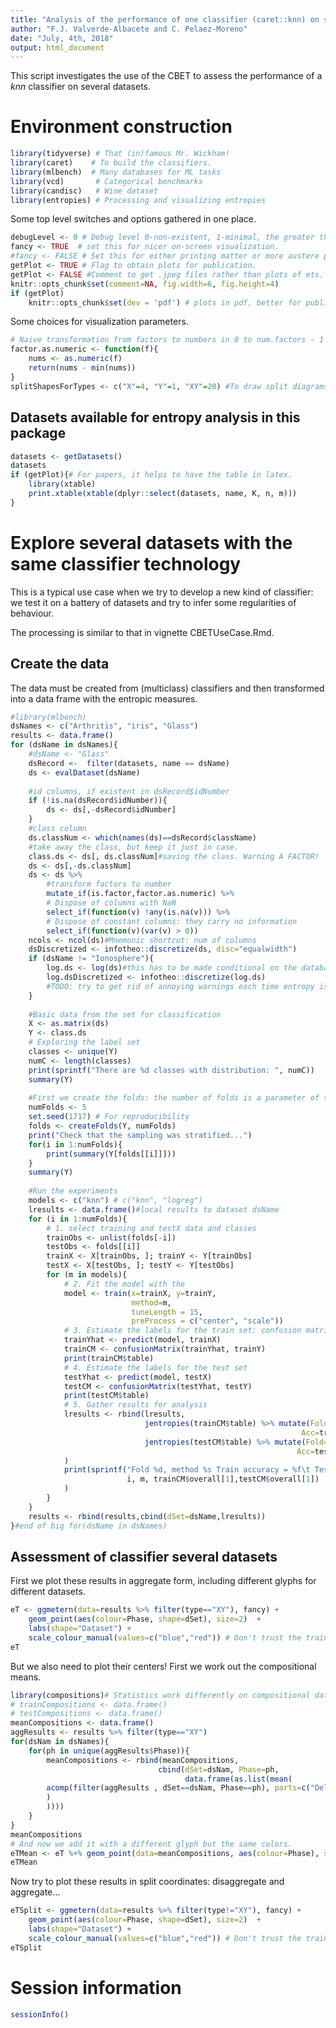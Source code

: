 ```yaml
---
title: "Analysis of the performance of one classifier (caret::knn) on several datasets with the CBET"
author: "F.J. Valverde-Albacete and C. Pelaez-Moreno"
date: "July, 4th, 2018"
output: html_document
---
```


This script investigates the use of the CBET to assess the performance of a  *knn* classifier on several datasets. 


# Environment construction

```r
library(tidyverse) # That (in)famous Mr. Wickham!
library(caret)    # To build the classifiers.
library(mlbench)  # Many databases for ML tasks
library(vcd)       # Categorical benchmarks
library(candisc)   # Wine dataset
library(entropies) # Processing and visualizing entropies
```

Some top level switches and options gathered in one place. 

```r
debugLevel <- 0 # Debug level 0-non-existent, 1-minimal, the greater the more verbose.
fancy <- TRUE  # set this for nicer on-screen visualization.
#fancy <- FALSE # Set this for either printing matter or more austere plots.
getPlot <- TRUE # Flag to obtain plots for publication. 
getPlot <- FALSE #Comment to get .jpeg files rather than plots of ets.
knitr::opts_chunk$set(comment=NA, fig.width=6, fig.height=4)
if (getPlot)
    knitr::opts_chunk$set(dev = 'pdf') # plots in pdf, better for publication
```

Some choices for visualization parameters.
```r
# Naive transformation from factors to numbers in 0 to num.factors - 1
factor.as.numeric <- function(f){
    nums <- as.numeric(f)
    return(nums - min(nums))
}
splitShapesForTypes <- c("X"=4, "Y"=1, "XY"=20) #To draw split diagrams
```

## Datasets available for entropy analysis in this package

```r
datasets <- getDatasets()
datasets
if (getPlot){# For papers, it helps to have the table in latex.
    library(xtable)
    print.xtable(xtable(dplyr::select(datasets, name, K, n, m)))
}
```


# Explore several datasets with the same classifier technology

This is a typical use case when we try to develop a new kind of classifier: we test it on a battery of datasets and try to infer some regularities of behaviour. 

The processing is similar to that in vignette CBETUseCase.Rmd.

## Create the data

The data must be created from (multiclass) classifiers and then transformed into a data frame with the entropic measures.


```r
#library(mlbench)
dsNames <- c("Arthritis", "iris", "Glass")
results <- data.frame()
for (dsName in dsNames){
    #dsName <- "Glass"
    dsRecord <-  filter(datasets, name == dsName)
    ds <- evalDataset(dsName) 
    
    #id columns, if existent in dsRecord$idNumber
    if (!is.na(dsRecord$idNumber)){
        ds <- ds[,-dsRecord$idNumber]
    }
    #class column
    ds.classNum <- which(names(ds)==dsRecord$className)
    #take away the class, but keep it just in case.
    class.ds <- ds[, ds.classNum]#saving the class. Warning A FACTOR!
    ds <- ds[,-ds.classNum]
    ds <- ds %>%     
        #transform factors to number
        mutate_if(is.factor,factor.as.numeric) %>%
        # Dispose of columns with NaN
        select_if(function(v) !any(is.na(v))) %>% 
        # Dispose of constant columns: they carry no information
        select_if(function(v)(var(v) > 0))
    ncols <- ncol(ds)#Mnemonic shortcut: num of columns
    dsDiscretized <- infotheo::discretize(ds, disc="equalwidth")
    if (dsName != "Ionosphere"){
        log.ds <- log(ds)#this has to be made conditional on the database
        log.dsDiscretized <- infotheo::discretize(log.ds)
        #TODO: try to get rid of annoying warnings each time entropy is called. 
    }
    
    #Basic data from the set for classification
    X <- as.matrix(ds)
    Y <- class.ds
    # Exploring the label set
    classes <- unique(Y)
    numC <- length(classes)
    print(sprintf("There are %d classes with distribution: ", numC))
    summary(Y)
    
    #First we create the folds: the number of folds is a parameter of this script.
    numFolds <- 5
    set.seed(1717) # For reproducibility
    folds <- createFolds(Y, numFolds)
    print("Check that the sampling was stratified...")
    for(i in 1:numFolds){
        print(summary(Y[folds[[i]]]))
    }
    summary(Y)
    
    #Run the experiments
    models <- c("knn") # c("knn", "logreg") 
    lresults <- data.frame()#local results to dataset dsName
    for (i in 1:numFolds){
        # 1. select training and testX data and classes
        trainObs <- unlist(folds[-i])
        testObs <- folds[[i]]
        trainX <- X[trainObs, ]; trainY <- Y[trainObs]
        testX <- X[testObs, ]; testY <- Y[testObs]
        for (m in models){
            # 2. Fit the model with the 
            model <- train(x=trainX, y=trainY, 
                           method=m,
                           tuneLength = 15,
                           preProcess = c("center", "scale"))
            # 3. Estimate the labels for the train set: confusion matrix, entropies, etc.
            trainYhat <- predict(model, trainX)
            trainCM <- confusionMatrix(trainYhat, trainY)
            print(trainCM$table)
            # 4. Estimate the labels for the test set
            testYhat <- predict(model, testX)
            testCM <- confusionMatrix(testYhat, testY)
            print(testCM$table)
            # 5. Gather results for analysis
            lresults <- rbind(lresults, 
                              jentropies(trainCM$table) %>% mutate(Fold=i,method=m, Phase="train",
                                                                 Acc=trainCM$overall[1]),
                              jentropies(testCM$table) %>% mutate(Fold=i,method=m, Phase="test",
                                                                Acc=testCM$overall[1])
            )
            print(sprintf("Fold %d, method %s Train accuracy = %f\t Test accuracy= %f", 
                          i, m, trainCM$overall[1],testCM$overall[1])
            )
        }
    }
    results <- rbind(results,cbind(dSet=dsName,lresults))
}#end of big for(dsName in dsNames)
```

## Assessment of classifier several datasets

First we plot these results in aggregate form, including different glyphs for different datasets.

```r
eT <- ggmetern(data=results %>% filter(type=="XY"), fancy) + 
    geom_point(aes(colour=Phase, shape=dSet), size=2)  +
    labs(shape="Dataset") + 
    scale_colour_manual(values=c("blue","red")) # Don't trust the training, that is the red
eT
```
But we also need to plot  their centers! First we work out the compositional means.

```r
library(compositions)# Statistics work differently on compositional data
# trainCompositions <- data.frame()
# testCompositions <- data.frame()
meanCompositions <- data.frame()
aggResults <- results %>% filter(type=="XY")
for(dsNam in dsNames){
    for(ph in unique(aggResults$Phase)){
        meanCompositions <- rbind(meanCompositions,
                                 cbind(dSet=dsNam, Phase=ph,
                                       data.frame(as.list(mean(
        acomp(filter(aggResults , dSet==dsNam, Phase==ph), parts=c("DeltaH_P", "M_P", "VI_P"))
        )
        ))))
    }
}
meanCompositions
# And now we add it with a different glyph but the same colors.
eTMean <- eT %+% geom_point(data=meanCompositions, aes(colour=Phase), shape=4, size=4)
eTMean
```


Now try to plot these results in split coordinates: disaggregate and aggregate...
```r
eTSplit <- ggmetern(data=results %>% filter(type!="XY"), fancy) + 
    geom_point(aes(colour=Phase, shape=dSet), size=2)  +
    labs(shape="Dataset") + 
    scale_colour_manual(values=c("blue","red")) # Don't trust the training, that is the red
eTSplit
```


# Session information

```r
sessionInfo()
```